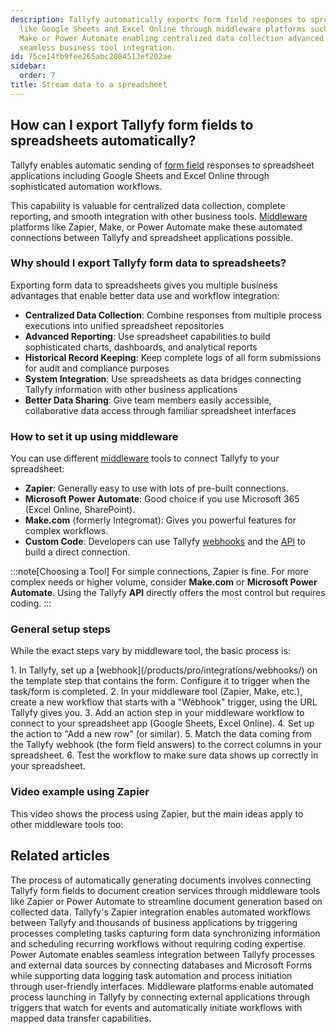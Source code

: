 ```yaml
---
description: Tallyfy automatically exports form field responses to spreadsheet applications
  like Google Sheets and Excel Online through middleware platforms such as Zapier
  Make or Power Automate enabling centralized data collection advanced reporting and
  seamless business tool integration.
id: 75ce14fb9fee265abc2084513ef202ae
sidebar:
  order: 7
title: Stream data to a spreadsheet
---
```



## How can I export Tallyfy form fields to spreadsheets automatically?

Tallyfy enables automatic sending of [form field](/products/pro/tracking-and-tasks/tasks/what-are-form-fields-in-tallyfy/) responses to spreadsheet applications including Google Sheets and Excel Online through sophisticated automation workflows.

This capability is valuable for centralized data collection, complete reporting, and smooth integration with other business tools. [Middleware](/products/pro/integrations/middleware/) platforms like Zapier, Make, or Power Automate make these automated connections between Tallyfy and spreadsheet applications possible.

### Why should I export Tallyfy form data to spreadsheets?

Exporting form data to spreadsheets gives you multiple business advantages that enable better data use and workflow integration:

- **Centralized Data Collection**: Combine responses from multiple process executions into unified spreadsheet repositories
- **Advanced Reporting**: Use spreadsheet capabilities to build sophisticated charts, dashboards, and analytical reports
- **Historical Record Keeping**: Keep complete logs of all form submissions for audit and compliance purposes
- **System Integration**: Use spreadsheets as data bridges connecting Tallyfy information with other business applications
- **Better Data Sharing**: Give team members easily accessible, collaborative data access through familiar spreadsheet interfaces

### How to set it up using middleware

You can use different [middleware](/products/pro/integrations/middleware/) tools to connect Tallyfy to your spreadsheet:

- **Zapier**: Generally easy to use with lots of pre-built connections.
- **Microsoft Power Automate**: Good choice if you use Microsoft 365 (Excel Online, SharePoint).
- **Make.com** (formerly Integromat): Gives you powerful features for complex workflows.
- **Custom Code**: Developers can use Tallyfy [webhooks](/products/pro/integrations/webhooks/) and the [API](/products/pro/integrations/open-api/) to build a direct connection.

:::note[Choosing a Tool]
For simple connections, Zapier is fine. For more complex needs or higher volume, consider **Make.com** or **Microsoft Power Automate**. Using the Tallyfy **API** directly offers the most control but requires coding.
:::

### General setup steps

While the exact steps vary by middleware tool, the basic process is:

<Steps>
1. In Tallyfy, set up a [webhook](/products/pro/integrations/webhooks/) on the template step that contains the form. Configure it to trigger when the task/form is completed.
2. In your middleware tool (Zapier, Make, etc.), create a new workflow that starts with a "Webhook" trigger, using the URL Tallyfy gives you.
3. Add an action step in your middleware workflow to connect to your spreadsheet app (Google Sheets, Excel Online).
4. Set up the action to "Add a new row" (or similar).
5. Match the data coming from the Tallyfy webhook (the form field answers) to the correct columns in your spreadsheet.
6. Test the workflow to make sure data shows up correctly in your spreadsheet.
</Steps>

### Video example using Zapier

This video shows the process using Zapier, but the main ideas apply to other middleware tools too:

<lite-vimeo videoid="349793950"></lite-vimeo>


## Related articles
<CardGrid>
<LinkTitleCard header="<b>Documents > Send data to document creation systems</b>" href="/products/pro/documenting/documents/how-to-generate-documents-from-form-fields/" > The process of automatically generating documents involves connecting Tallyfy form fields to document creation services through middleware tools like Zapier or Power Automate to streamline document generation based on collected data. </LinkTitleCard>
<LinkTitleCard header="<b>Middleware > Zapier</b>" href="/products/pro/integrations/middleware/zapier/" > Tallyfy's Zapier integration enables automated workflows between Tallyfy and thousands of business applications by triggering processes completing tasks capturing form data synchronizing information and scheduling recurring workflows without requiring coding expertise. </LinkTitleCard>
<LinkTitleCard header="<b>Power Automate > Connecting Power Automate to external data sources</b>" href="/products/pro/integrations/middleware/power-automate/connecting-power-automate-to-external-data/" > Power Automate enables seamless integration between Tallyfy processes and external data sources by connecting databases and Microsoft Forms while supporting data logging task automation and process initiation through user-friendly interfaces. </LinkTitleCard>
<LinkTitleCard header="<b>Triggers > Launch via middleware</b>" href="/products/pro/launching/triggers/via-middleware/" > Middleware platforms enable automated process launching in Tallyfy by connecting external applications through triggers that watch for events and automatically initiate workflows with mapped data transfer capabilities. </LinkTitleCard>
</CardGrid>